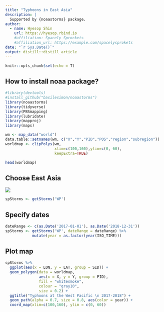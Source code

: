 ```yaml
---
title: "Typhoons in East Asia"
description: |
  Supported by {noaastorms} package.
author:
  - name: Hyesop Shin 
    url: https://hyesop.rbind.io
    #affiliation: Spacely Sprockets
    #affiliation_url: https://example.com/spacelysprokets
date: "`r Sys.Date()`"
output: distill::distill_article
---
```


```r
knitr::opts_chunk$set(echo = T)
```

## How to install noaa package?



```r
#library(devtools)
#install_github("basilesimon/noaastorms")
library(noaastorms)
library(tidyverse)
library(PBSmapping)
library(lubridate)
library(mapproj)
library(maps)

wm <- map_data("world")
data.table::setnames(wm, c("X","Y","PID","POS","region","subregion"))
worldmap <- clipPolys(wm,
                      xlim=c(100,160),ylim=c(0, 60),
                      keepExtra=TRUE)

head(worldmap)

```

## Choose East Asia

![](https://i0.wp.com/www.ssd.noaa.gov/PS/TROP/TCFP/images/TCFP_basins.gif?w=456&ssl=1)

```r
spStorms <- getStorms('WP')
```


## Specify dates

```r
dateRange <- c(as.Date('2017-01-01'), as.Date('2018-12-31'))
spStorms <- getStorms('WP', dateRange = dateRange) %>% 
            mutate(year = as.factor(year(ISO_TIME)))


```


## Plot map

```r
spStorms %>% 
  ggplot(aes(x = LON, y = LAT, group = SID)) + 
  geom_polygon(data = worldmap,
               aes(x = X, y = Y, group = PID), 
               fill = "whitesmoke",
               colour = "gray10",
               size = 0.2) +
  ggtitle("Typhoons at the West Pacific \n 2017-2018") +
  geom_path(alpha = 0.7, size = 0.8, aes(color = year)) +
  coord_map(xlim=c(100,160), ylim = c(0, 60))

```

